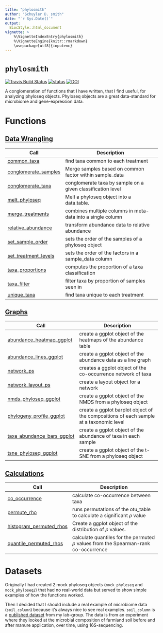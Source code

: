 ```yaml
---
title: "phylosmith"
author: "Schuyler D. smith"
date: "`r Sys.Date()`"
output: 
  BiocStyle::html_document
vignette: >
    %\VignetteIndexEntry{phylosmith}
    %\VignetteEngine{knitr::rmarkdown}
    \usepackage[utf8]{inputenc}
---
```

# `phylosmith` 

[![Travis Build Status](https://travis-ci.org/schuyler-smith/phylosmith.svg?branch=master)](https://github.com/schuyler-smith/phylosmith)
[![status](http://joss.theoj.org/papers/4d4780ab16c487764ebe108fa6bcdc2c/status.svg)](http://joss.theoj.org/papers/4d4780ab16c487764ebe108fa6bcdc2c)
[![DOI](https://zenodo.org/badge/159598780.svg)](https://zenodo.org/badge/latestdoi/159598780)

A conglomeration of functions that I have written, that I find useful, for 
analyzing phyloseq objects. Phyloseq objects are a great data-standard for 
microbiome and gene-expression data.

# Functions

## [Data Wrangling](
https://schuyler-smith.github.io/phylosmith/data_wrangling.html)

Call                | Description
-------------------- | --------------------------------------------------------
[common_taxa](https://schuyler-smith.github.io/phylosmith/data_wrangling.html#common_taxa) | find taxa common to each treatment
[conglomerate_samples](https://schuyler-smith.github.io/phylosmith/data_wrangling.html#conglomerate_samples)   |   Merge samples based on common factor within sample_data
[conglomerate_taxa](https://schuyler-smith.github.io/phylosmith/data_wrangling.html#conglomerate_taxa)  |  conglomerate taxa by sample on a given classification level
[melt_phyloseq](https://schuyler-smith.github.io/phylosmith/data_wrangling.html#melt_phyloseq)   |   Melt a phyloseq object into a data.table.
[merge_treatments](https://schuyler-smith.github.io/phylosmith/data_wrangling.html#merge_treatments) | combines multiple columns in meta-data into a single column
[relative_abundance](https://schuyler-smith.github.io/phylosmith/data_wrangling.html#relative_abundance) | transform abundance data to relative abundance
[set_sample_order](https://schuyler-smith.github.io/phylosmith/data_wrangling.html#set_sample_order) | sets the order of the samples of a phyloseq object
[set_treatment_levels](https://schuyler-smith.github.io/phylosmith/data_wrangling.html#set_treatment_levels) | sets the order of the factors in a sample_data column
[taxa_proportions](https://schuyler-smith.github.io/phylosmith/data_wrangling.html#taxa_proportions) | computes the proportion of a taxa classification
[taxa_filter](https://schuyler-smith.github.io/phylosmith/data_wrangling.html#taxa_filter) | filter taxa by proportion of samples seen in
[unique_taxa](https://schuyler-smith.github.io/phylosmith/data_wrangling.html#unique_taxa) | find taxa unique to each treatment

## [Graphs](https://schuyler-smith.github.io/phylosmith/graphs.html)

Call                 | Description
-------------------- | --------------------------------------------------------
[abundance_heatmap_ggplot](https://schuyler-smith.github.io/phylosmith/graphs.html#abundance_heatmap_ggplot) | create a ggplot object of the heatmaps of the abundance table
[abundance_lines_ggplot](https://schuyler-smith.github.io/phylosmith/graphs.html#abundance_lines_ggplot) | create a ggplot object of the abundance data as a line graph
[network_ps](https://schuyler-smith.github.io/phylosmith/graphs.html#network_ps) | creates a ggplot object of the co-occurrence network of taxa
[network_layout_ps](https://schuyler-smith.github.io/phylosmith/graphs.html#network_layout_ps) | create a layout object for a network
[nmds_phyloseq_ggplot](https://schuyler-smith.github.io/phylosmith/graphs.html#nmds_phyloseq_ggplot)  | create a ggplot object of the NMDS from a phyloseq object
[phylogeny_profile_ggplot](https://schuyler-smith.github.io/phylosmith/graphs.html#phylogeny_profile_ggplot) | create a ggplot barplot object of the compositions of each sample at a taxonomic level
[taxa_abundance_bars_ggplot](https://schuyler-smith.github.io/phylosmith/graphs.html#taxa_abundance_bars_ggplot) | create a ggplot object of the abundance of taxa in each sample
[tsne_phyloseq_ggplot](https://schuyler-smith.github.io/phylosmith/graphs.html#tsne_phyloseq_ggplot)  | create a ggplot object of the t-SNE from a phyloseq object

## [Calculations](https://schuyler-smith.github.io/phylosmith/
calculations.html)

Call                 | Description
-------------------- | --------------------------------------------------------
[co_occurrence](https://schuyler-smith.github.io/phylosmith/calculations.html#permute_rho) | calculate co-occurrence between taxa
[permute_rho](https://schuyler-smith.github.io/phylosmith/calculations.html#co_occurrence) | runs permutations of the otu_table to calculate a significant $\rho$ value
[histogram_permuted_rhos](https://schuyler-smith.github.io/phylosmith/calculations.html##histogram_permuted_rhos) | Create a ggplot object of the distribution of $\rho$ values.
[quantile_permuted_rhos](https://schuyler-smith.github.io/phylosmith/calculations.html##quantile_permuted_rhos) | calculate quantiles for the permuted $\rho$ values from the Spearman-rank co-occurrence

# Datasets

Originally I had created 2 mock phyloseq objects (`mock_phyloseq` and 
`mock_phyloseq2`) that had no real-world data but served to show simple 
examples of how the functions worked. 

Then I decided that I should include a real example of microbiome data 
(`soil_column`) because it's always nice to see real examples. 
`soil_column` is a <a href="https://www.frontiersin.org/
articles/10.3389/fmicb.2018.03197/full" target="_blank" 
>published dataset</a>  from my lab-group. The data is from an experiment 
where they looked at the microbial composition of farmland soil before and 
after manure application, over time, using 16S-sequencing.

<br>
<br>
